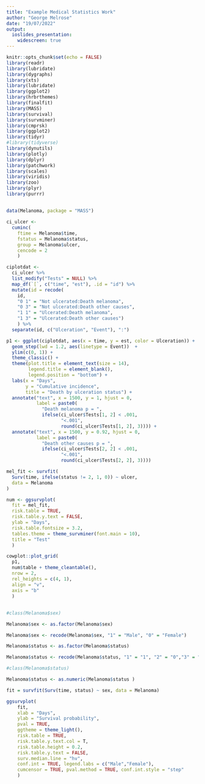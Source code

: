 ---
title: "Example Medical Statistics Work"
author: "George Melrose"
date: "19/07/2022"
output:
  ioslides_presentation:
    widescreen: true 
---

```{r setup, include=FALSE}
knitr::opts_chunk$set(echo = FALSE)
library(readr)
library(lubridate)
library(dygraphs)
library(xts)   
library(lubridate)
library(ggplot2)
library(hrbrthemes)
library(finalfit)
library(MASS)
library(survival)
library(survminer)
library(cmprsk)
library(ggplot2)
library(tidyr)
#library(tidyverse)
library(dynutils)
library(plotly)
library(dplyr)
library(patchwork)
library(scales)
library(viridis)
library(zoo)
library(plyr)
library(purrr)
```


##  {.flexbox .vcenter}

```{r,include = FALSE,warning=FALSE,echo=FALSE}

data(Melanoma, package = "MASS")

ci_ulcer <-
  cuminc(
    ftime = Melanoma$time,
    fstatus = Melanoma$status,
    group = Melanoma$ulcer,
    cencode = 2
    )

ciplotdat <-
  ci_ulcer %>%
  list_modify("Tests" = NULL) %>%
  map_df(`[`, c("time", "est"), .id = "id") %>%
  mutate(id = recode(
    id,
    "0 1" = "Not ulcerated:Death melanoma",
    "0 3" = "Not ulcerated:Death other causes",
    "1 1" = "Ulcerated:Death melanoma",
    "1 3" = "Ulcerated:Death other causes")
    ) %>%
  separate(id, c("Ulceration", "Event"), ":")
```


```{r, fig.height = 5.5, fig.width = 7.5, fig.cap="Cumulative Incidence Plot of Anderson et al. (1993) Patients Deaths", warning=FALSE,echo=FALSE}
p1 <- ggplot(ciplotdat, aes(x = time, y = est, color = Ulceration)) +
  geom_step(lwd = 1.2, aes(linetype = Event))  +
  ylim(c(0, 1)) +
  theme_classic() +
  theme(plot.title = element_text(size = 14),
        legend.title = element_blank(),
        legend.position = "bottom") +
  labs(x = "Days",
       y = "Cumulative incidence",
       title = "Death by ulceration status") +
  annotate("text", x = 1500, y = 1, hjust = 0,
           label = paste0(
             "Death melanoma p = ",
             ifelse(ci_ulcer$Tests[1, 2] < .001,
                    "<.001",
                    round(ci_ulcer$Tests[1, 2], 3)))) +
  annotate("text", x = 1500, y = 0.92, hjust = 0,
           label = paste0(
             "Death other causes p = ",
             ifelse(ci_ulcer$Tests[2, 2] < .001,
                    "<.001",
                    round(ci_ulcer$Tests[2, 2], 3))))

mel_fit <- survfit(
  Surv(time, ifelse(status != 2, 1, 0)) ~ ulcer,
  data = Melanoma
)

num <- ggsurvplot(
  fit = mel_fit,
  risk.table = TRUE,
  risk.table.y.text = FALSE,
  ylab = "Days",
  risk.table.fontsize = 3.2,
  tables.theme = theme_survminer(font.main = 10),
  title = "Test"
  )

cowplot::plot_grid(
  p1,
  num$table + theme_cleantable(),
  nrow = 2,
  rel_heights = c(4, 1),
  align = "v",
  axis = "b"
  )

```


##  {.flexbox .vcenter}

```{r, fig.height = 5.8, fig.width = 7.5, message = FALSE, fig.cap="Kaplan-Meier Plot of Anderson et al. (1993) Patients Deaths", warning=FALSE,echo=FALSE}
#class(Melanoma$sex)

Melanoma$sex <- as.factor(Melanoma$sex)

Melanoma$sex <- recode(Melanoma$sex, "1" = "Male", "0" = "Female")

Melanoma$status <- as.factor(Melanoma$status)

Melanoma$status <- recode(Melanoma$status, "1" = "1", "2" = "0","3" = "0")

#class(Melanoma$status)

Melanoma$status <- as.numeric(Melanoma$status )

fit = survfit(Surv(time, status) ~ sex, data = Melanoma)

ggsurvplot(
    fit, 
    xlab = "Days", 
    ylab = "Survival probability",
    pval = TRUE,
    ggtheme = theme_light(),
    risk.table = TRUE,
    risk.table.y.text.col = T,
    risk.table.height = 0.2,
    risk.table.y.text = FALSE,
    surv.median.line = "hv",
    conf.int = TRUE, legend.labs = c("Male","Female"),
    cumcensor = TRUE, pval.method = TRUE, conf.int.style = "step"
    )


```
